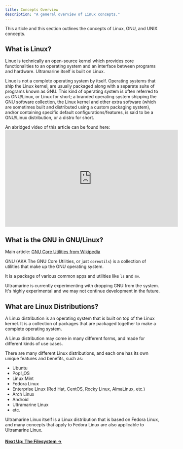```yaml
---
title: Concepts Overview
description: "A general overview of Linux concepts."
---
```



This article and this section outlines the concepts of Linux, GNU, and UNIX concepts.

## What is Linux?

Linux is technically an open-source kernel which provides core functionalities to an operating system and an interface between programs and hardware. Ultramarine itself is built on Linux.

Linux is not a complete operating system by itself. Operating systems that ship the Linux kernel, are usually packaged along with a separate suite of programs known as GNU.
This kind of operating system is often referred to as GNU/Linux, or Linux for short; a branded operating system shipping the GNU software collection, the Linux kernel and other extra software
(which are sometimes built and distributed using a custom packaging system), and/or containing specific default configurations/features, is said to be a GNU/Linux distribution, or a distro for short.

<Alert type="info">
  <div class="full-width">
    An abridged video of this article can be found here:
    <iframe
      width="560"
      height="315"
      src="https://www.youtube-nocookie.com/embed/rrB13utjYV4"
      title="YouTube video player"
      frameborder="0"
      allow="accelerometer; autoplay; clipboard-write; encrypted-media; gyroscope; picture-in-picture"
      allowfullscreen
    ></iframe>
  </div>
</Alert>

## What is the GNU in GNU/Linux?

Main article: [GNU Core Utilities from Wikipedia](https://en.wikipedia.org/wiki/GNU_Core_Utilities)

GNU (AKA The GNU Core Utilities, or just `coreutils`) is a collection of utilities that make up the GNU operating system.

It is a package of various common apps and utilities like `ls` and `mv`.

Ultramarine is currently experimenting with dropping GNU from the system. It's highly experimental and we may not continue development in the future.

## What are Linux Distributions?

A Linux distribution is an operating system that is built on top of the Linux kernel. It is a collection of packages that are packaged together to make a complete operating system.

A Linux distribution may come in many different forms, and made for different kinds of use cases.

There are many different Linux distributions, and each one has its own unique features and benefits, such as:

- Ubuntu
- Pop!\_OS
- Linux Mint
- Fedora Linux
- Enterprise Linux (Red Hat, CentOS, Rocky Linux, AlmaLinux, etc.)
- Arch Linux
- Android
- Ultramarine Linux
- etc.

Ultramarine Linux itself is a Linux distribution that is based on Fedora Linux, and many concepts that apply to Fedora Linux are also applicable to Ultramarine Linux.

#### [Next Up: The Filesystem →](/en/linux/filesystem)
